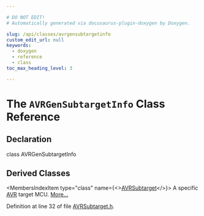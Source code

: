 ```yaml
---

# DO NOT EDIT!
# Automatically generated via docusaurus-plugin-doxygen by Doxygen.

slug: /api/classes/avrgensubtargetinfo
custom_edit_url: null
keywords:
  - doxygen
  - reference
  - class
toc_max_heading_level: 3

---
```





# The `AVRGenSubtargetInfo` Class Reference

<DoxygenPage pluginConfig={pluginConfig}>



## Declaration

<CodeBlock>class AVRGenSubtargetInfo</CodeBlock>

## Derived Classes

<MembersIndex>

<MembersIndexItem
  type="class"
  name={<><a href="/docs/api/classes/llvm/avrsubtarget">AVRSubtarget</a></>}>
A specific <a href="/docs/api/namespaces/llvm/avr">AVR</a> target MCU. <a href="/docs/api/classes/llvm/avrsubtarget/#details">More...</a>
</MembersIndexItem>

</MembersIndex>


Definition at line 32 of file <a href="/docs/api/files/lib/lib/target/lib/target/avr/avrsubtarget-h">AVRSubtarget.h</a>.

</DoxygenPage>

